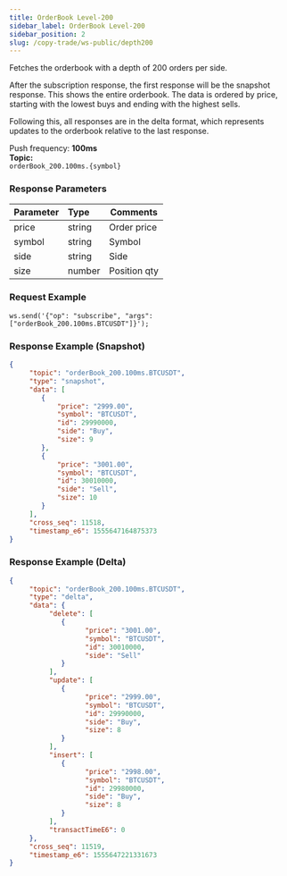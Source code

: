 ```yaml
---
title: OrderBook Level-200
sidebar_label: OrderBook Level-200
sidebar_position: 2
slug: /copy-trade/ws-public/depth200
---
```



Fetches the orderbook with a depth of 200 orders per side.<br/>

After the subscription response, the first response will be the snapshot response. This shows the entire orderbook. The data is ordered by price, starting with the lowest buys and ending with the highest sells.<br/>

Following this, all responses are in the delta format, which represents updates to the orderbook relative to the last response.<br/>

Push frequency: **100ms**<br/>
**Topic:**<br/>
`orderBook_200.100ms.{symbol}`

### Response Parameters
| Parameter | Type | Comments|
|:----- |:-----|----- |
|price |string |Order price |
|symbol |string |Symbol |
|side |string |Side |
|size |number |Position qty |

### Request Example

```http
ws.send('{"op": "subscribe", "args": ["orderBook_200.100ms.BTCUSDT"]}');
```

### Response Example (Snapshot)

```json
{
     "topic": "orderBook_200.100ms.BTCUSDT",
     "type": "snapshot",
     "data": [
        {
            "price": "2999.00",
            "symbol": "BTCUSDT",
            "id": 29990000,
            "side": "Buy",
            "size": 9
        },
        {
            "price": "3001.00",
            "symbol": "BTCUSDT",
            "id": 30010000,
            "side": "Sell",
            "size": 10
        }
     ],
     "cross_seq": 11518,
     "timestamp_e6": 1555647164875373
}
```


### Response Example (Delta)



```json
{
     "topic": "orderBook_200.100ms.BTCUSDT",
     "type": "delta",
     "data": {
          "delete": [
             {
                   "price": "3001.00",
                   "symbol": "BTCUSDT",
                   "id": 30010000,
                   "side": "Sell"
             }
          ],
          "update": [
             {
                   "price": "2999.00",
                   "symbol": "BTCUSDT",
                   "id": 29990000,
                   "side": "Buy",
                   "size": 8
             }
          ],
          "insert": [
             {
                   "price": "2998.00",
                   "symbol": "BTCUSDT",
                   "id": 29980000,
                   "side": "Buy",
                   "size": 8
             }
          ],
          "transactTimeE6": 0
     },
     "cross_seq": 11519,
     "timestamp_e6": 1555647221331673
}
```
